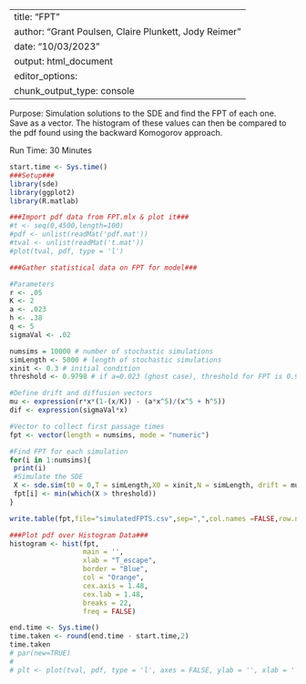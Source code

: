 
---
title: "FPT"
author: "Grant Poulsen, Claire Plunkett, Jody Reimer"
date: "10/03/2023"
output: html_document
editor_options: 
  chunk_output_type: console
---

Purpose: Simulation solutions to the SDE and find the FPT of each one. Save as
a vector. The histogram of these values can then be compared to the pdf found 
using the backward Komogorov approach. 

Run Time: 30 Minutes

```{r library, message = F}
start.time <- Sys.time()
###Setup###
library(sde)
library(ggplot2)
library(R.matlab)
```


```{r}
###Import pdf data from FPT.mlx & plot it###
#t <- seq(0,4500,length=100)	
#pdf <- unlist(readMat('pdf.mat'))
#tval <- unlist(readMat('t.mat'))
#plot(tval, pdf, type = 'l')
```


```{r}

###Gather statistical data on FPT for model###

#Parameters
r <- .05
K <- 2
a <- .023
h <- .38
q <- 5
sigmaVal <- .02

numsims = 10000 # number of stochastic simulations
simLength <- 5000 # length of stochastic simulations
xinit <- 0.3 # initial condition
threshold <- 0.9798 # if a=0.023 (ghost case), threshold for FPT is 0.9798

#Define drift and diffusion vectors
mu <- expression(r*x*(1-(x/K)) - (a*x^5)/(x^5 + h^5))
dif <- expression(sigmaVal*x)

#Vector to collect first passage times
fpt <- vector(length = numsims, mode = "numeric")

#Find FPT for each simulation
for(i in 1:numsims){
 print(i)
 #Simulate the SDE
 X <- sde.sim(t0 = 0,T = simLength,X0 = xinit,N = simLength, drift = mu, sigma = dif, sigma.x = sigmaVal)
 fpt[i] <- min(which(X > threshold))
}

write.table(fpt,file="simulatedFPTS.csv",sep=",",col.names =FALSE,row.names=FALSE)
```


```{r}
###Plot pdf over Histogram Data###
histogram <- hist(fpt, 
                  main = '',
                  xlab = "T_escape", 
                  border = "Blue", 
                  col = "Orange", 
                  cex.axis = 1.48,
                  cex.lab = 1.48,
                  breaks = 22,
                  freq = FALSE)

end.time <- Sys.time()
time.taken <- round(end.time - start.time,2)
time.taken
# par(new=TRUE)
# 
# plt <- plot(tval, pdf, type = 'l', axes = FALSE, ylab = '', xlab = '', lwd = 2.0, col = 'blue')

```